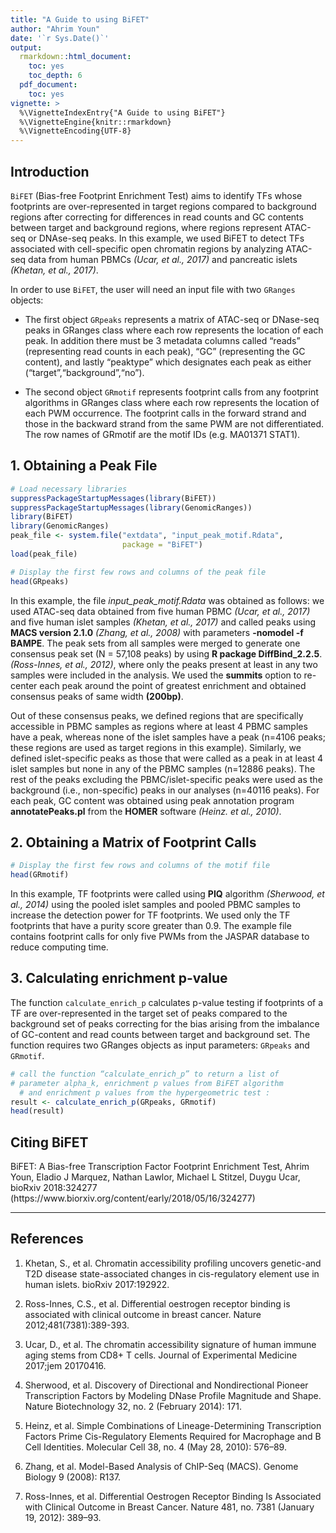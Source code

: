 ```yaml
---
title: "A Guide to using BiFET"
author: "Ahrim Youn"
date: '`r Sys.Date()`'
output:
  rmarkdown::html_document:
    toc: yes
    toc_depth: 6
  pdf_document:
    toc: yes
vignette: >
  %\VignetteIndexEntry{"A Guide to using BiFET"}
  %\VignetteEngine{knitr::rmarkdown}
  %\VignetteEncoding{UTF-8}
---
```


## Introduction

`BiFET` (Bias-free Footprint Enrichment Test) aims to identify TFs whose
footprints are over-represented in target regions compared to background 
regions after correcting for differences in read counts and GC contents between
target and background regions, where regions represent ATAC-seq or DNAse-seq
peaks. In this example, we used BiFET to detect TFs associated with
cell-specific open chromatin regions by analyzing ATAC-seq data from
human PBMCs *(Ucar, et al., 2017)* and pancreatic islets
*(Khetan, et al., 2017)*. 

In order to use `BiFET`, the user will need an input file with
 two `GRanges` objects:

* The first object `GRpeaks` represents a matrix of ATAC-seq or DNase-seq peaks in GRanges class where each row
represents the location of each peak. In addition there must be
3 metadata columns called "reads" (representing read counts in each peak),
"GC" (representing the GC content), and lastly "peaktype" which designates
each peak as either ("target","background","no").

* The second object `GRmotif` represents footprint calls from any footprint algorithms in GRanges class where each row represents the location
of each PWM occurrence. The footprint
calls in the forward strand and those in the backward strand from the same
PWM are not differentiated. The row names of GRmotif are the 
motif IDs (e.g. MA01371 STAT1).

## 1. Obtaining a Peak File

```r
# Load necessary libraries
suppressPackageStartupMessages(library(BiFET))
suppressPackageStartupMessages(library(GenomicRanges))
library(BiFET)
library(GenomicRanges)
peak_file <- system.file("extdata", "input_peak_motif.Rdata",
                         package = "BiFET")
load(peak_file)

# Display the first few rows and columns of the peak file
head(GRpeaks)

```

In this example, the file *input_peak_motif.Rdata* was obtained
as follows: we used ATAC-seq data obtained from five human PBMC
*(Ucar, et al., 2017)* and five human islet samples *(Khetan, et al., 2017)*
and called peaks using **MACS version 2.1.0** *(Zhang, et al., 2008)* with
parameters **-nomodel -f BAMPE**. The peak sets from all samples were merged
to generate one consensus peak set (N = 57,108 peaks) by using
**R package DiffBind_2.2.5**. *(Ross-Innes, et al., 2012)*, where only the peaks
present at least in any two samples were included in the analysis. 
We used the **summits** option to re-center each peak around the point of
greatest enrichment and obtained consensus peaks of same width **(200bp)**. 

Out of these consensus peaks, we defined regions that are specifically
accessible in PBMC samples as regions where at least 4 PBMC samples have
a peak, whereas none of the islet samples have a peak 
(n=4106 peaks; these regions are used as target regions in this example). 
Similarly, we defined islet-specific peaks as those that were called as 
a peak in at least 4 islet samples but none in any of the 
PBMC samples (n=12886 peaks). The rest of the peaks excluding the 
PBMC/islet-specific peaks were used as the background
(i.e., non-specific) peaks in our analyses (n=40116 peaks). For each peak,
GC content was obtained using peak annotation program 
**annotatePeaks.pl** from the **HOMER** software *(Heinz. et al., 2010)*.

## 2. Obtaining a Matrix of Footprint Calls

```r
# Display the first few rows and columns of the motif file
head(GRmotif)
```

In this example, TF footprints were called using **PIQ** algorithm
*(Sherwood, et al., 2014)* using the pooled islet samples and pooled PBMC
samples to increase the detection power for TF footprints. We used only the
TF footprints that have a purity score greater than 0.9. The example file
contains footprint calls for only five PWMs from the
JASPAR database to reduce computing time.

## 3. Calculating enrichment p-value

The function `calculate_enrich_p` calculates p-value testing if footprints
of a TF are over-represented in the target set of peaks compared to the
background set of peaks correcting for the bias arising from the imbalance
of GC-content and read counts between target and background set. The function
requires two GRanges objects as input parameters: `GRpeaks` and `GRmotif`.

```r
# call the function “calculate_enrich_p” to return a list of 
# parameter alpha_k, enrichment p values from BiFET algorithm 
  # and enrichment p values from the hypergeometric test :
result <- calculate_enrich_p(GRpeaks, GRmotif)
head(result)
```
## Citing BiFET

BiFET: A Bias-free Transcription Factor Footprint Enrichment Test, Ahrim Youn, Eladio J Marquez, Nathan Lawlor, Michael L Stitzel, Duygu Ucar, bioRxiv 2018:324277 (https://www.biorxiv.org/content/early/2018/05/16/324277)

---

##  References

1. Khetan, S., et al. Chromatin accessibility profiling uncovers genetic-and
T2D disease state-associated changes in cis-regulatory element use in human
islets. bioRxiv 2017:192922.

2. Ross-Innes, C.S., et al. Differential oestrogen receptor binding is
associated with clinical outcome in breast cancer. 
Nature 2012;481(7381):389-393.

3. Ucar, D., et al. The chromatin accessibility signature of human immune
aging stems from CD8+ T cells. Journal of 
Experimental Medicine 2017;jem 20170416.

4. Sherwood, et al. Discovery of Directional and Nondirectional Pioneer
Transcription Factors by Modeling DNase Profile Magnitude and Shape.
Nature Biotechnology 32, no. 2 (February 2014): 171.

5. Heinz, et al. Simple Combinations of Lineage-Determining Transcription
Factors Prime Cis-Regulatory Elements Required for Macrophage and B Cell 
Identities. Molecular Cell 38, no. 4 (May 28, 2010): 576–89. 

6. Zhang, et al. Model-Based Analysis of ChIP-Seq (MACS). 
Genome Biology 9 (2008): R137. 

7. Ross-Innes, et al. Differential Oestrogen Receptor Binding Is Associated
with Clinical Outcome in Breast Cancer. Nature 481, no. 7381 
(January 19, 2012): 389–93. 
